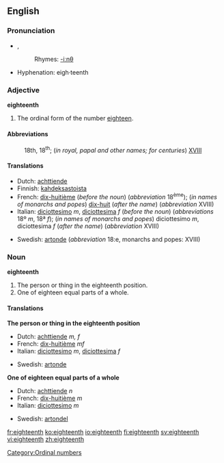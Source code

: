 ==English==

===Pronunciation===
*{{IPA|/ˌeɪˈtiːnθ/}}, {{SAMPA|/%eIti:nT/}}
*:Rhymes: [[Rhymes:English:-iːnθ|-iːnθ]]
*Hyphenation: eigh·teenth

===Adjective===
'''eighteenth'''

# The ordinal form of the number [[eighteen]].

====Abbreviations====
:18th, 18<sup>th</sup>; (''in royal, papal and other names; for centuries'') [[XVIII]]

====Translations====
{{top}}
*Dutch: [[achttiende]]
*Finnish: [[kahdeksastoista]]
*French: [[dix-huitième]] (''before the noun'') (''abbreviation'' 18<sup>ème</sup>); (''in names of monarchs and popes'') [[dix-huit]] (''after the name'') (''abbreviation'' XVIII)
*Italian: [[diciottesimo]] ''m'', [[diciottesima]] ''f'' (''before the noun'') (''abbreviations'' 18º ''m'', 18ª ''f''); (''in names of monarchs and popes'') diciottesimo ''m'', diciottesima ''f'' (''after the name'') (''abbreviation'' XVIII)
{{mid}}
*Swedish: [[artonde]] (''abbreviation'' 18:e, monarchs and popes: XVIII)
{{bottom}}

===Noun===
'''eighteenth'''

#The person or thing in the eighteenth position.
#One of eighteen equal parts of a whole.

====Translations====
'''The person or thing in the eighteenth position'''
{{top}}
*Dutch: [[achttiende]] ''m, f''
*French: [[dix-huitième]] ''mf''
*Italian: [[diciottesimo]] ''m'', [[diciottesima]] ''f''
{{mid}}
*Swedish: [[artonde]]
{{bottom}}
'''One of eighteen equal parts of a whole'''
{{top}}
*Dutch: [[achttiende]] ''n''
*French: [[dix-huitième]] ''m''
*Italian: [[diciottesimo]] ''m''
{{mid}}
*Swedish: [[artondel]]
{{bottom}}
[[Category:Ordinal numbers]]

[[fr:eighteenth]]
[[ko:eighteenth]]
[[io:eighteenth]]
[[fi:eighteenth]]
[[sv:eighteenth]]
[[vi:eighteenth]]
[[zh:eighteenth]]